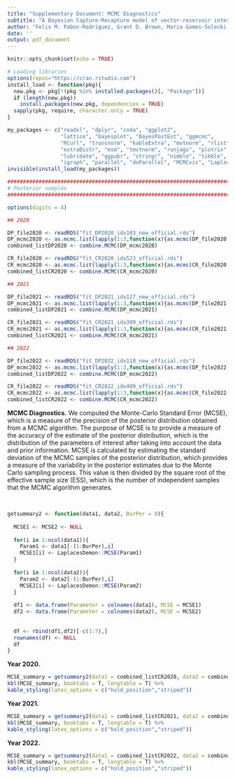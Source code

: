 ---
title: "Supplementary Document: MCMC Diagnostics"
subtitle: "A Bayesian Capture-Recapture model of vector-reservoir interaction in an ecological setting: a reservoir-targeted vaccine field study against Borrelia burgdorferi"
author: "Felix M. Pabon-Rodriguez, Grant D. Brown, Maria Gomes-Solecki, and Christine A. Petersen"
date: ''
output: pdf_document
---
 
```{r setup, include=FALSE}
knitr::opts_chunk$set(echo = TRUE)

# Loading libraries
options(repos="https://cran.rstudio.com")
install_load <- function(pkg){
  new.pkg <- pkg[!(pkg %in% installed.packages()[, "Package"])]
  if (length(new.pkg))
    install.packages(new.pkg, dependencies = TRUE)
  sapply(pkg, require, character.only = TRUE)
}

my_packages <- c("readxl", "dplyr", "coda", "ggplot2",
                 "lattice", "bayesplot", "BayesPostEst", "ggmcmc", 
                 "RCurl", "truncnorm", "kableExtra", "mvtnorm", "rlist", 
                 "extraDistr", "msm", "tmvtnorm", "runjags", "plotrix",
                 "lubridate", "ggpubr", "stringr", "nimble", "tibble",
                 "igraph", "parallel", "doParallel", "MCMCvis", "LaplacesDemon")
invisible(install_load(my_packages))

########################################################################
# Posterior samples
########################################################################

options(digits = 4)

## 2020

DP_file2020 <- readRDS("fit_DP2020_idx103_new_official.rds")
DP_mcmc2020 <- as.mcmc.list(lapply(1:3,function(x){as.mcmc(DP_file2020[[x]]$samples)}))
combined_listDP2020 <- combine.MCMC(DP_mcmc2020)

CR_file2020 <- readRDS("fit_CR2020_idx523_official.rds")
CR_mcmc2020 <- as.mcmc.list(lapply(1:3,function(x){as.mcmc(CR_file2020[[x]]$samples)}))
combined_listCR2020 <- combine.MCMC(CR_mcmc2020)

## 2021

DP_file2021 <- readRDS("fit_DP2021_idx127_new_official.rds")
DP_mcmc2021 <- as.mcmc.list(lapply(1:3,function(x){as.mcmc(DP_file2021[[x]]$samples)}))
combined_listDP2021 <- combine.MCMC(DP_mcmc2021)

CR_file2021 <- readRDS("fit_CR2021_idx399_official.rds")
CR_mcmc2021 <- as.mcmc.list(lapply(1:3,function(x){as.mcmc(CR_file2021[[x]]$samples)}))
combined_listCR2021 <- combine.MCMC(CR_mcmc2021)

## 2022

DP_file2022 <- readRDS("fit_DP2022_idx110_new_official.rds")
DP_mcmc2022 <- as.mcmc.list(lapply(1:3,function(x){as.mcmc(DP_file2022[[x]]$samples)}))
combined_listDP2022 <- combine.MCMC(DP_mcmc2022)

CR_file2022 <- readRDS("fit_CR2022_idx409_official.rds")
CR_mcmc2022 <- as.mcmc.list(lapply(1:3,function(x){as.mcmc(CR_file2022[[x]]$samples)}))
combined_listCR2022 <- combine.MCMC(CR_mcmc2022)

```

**MCMC Diagnostics.** We computed the Monte-Carlo Standard Error (MCSE), which is a measure of the precision of the posterior distribution obtained from a MCMC algorithm. The purpose of MCSE is to provide a measure of the accuracy of the estimate of the posterior distribution, which is the distribution of the parameters of interest after taking into account the data and prior information. MCSE is calculated by estimating the standard deviation of the MCMC samples of the posterior distribution, which provides a measure of the variability in the posterior estimates due to the Monte Carlo sampling process. This value is then divided by the square root of the effective sample size (ESS), which is the number of independent samples that the MCMC algorithm generates. 

\  

```{r, echo=FALSE}
getsummary2 <- function(data1, data2, BurPer = 0){
  
  MCSE1 <- MCSE2 <- NULL
  
  for(i in 1:ncol(data1)){
    Param1 <- data1[-(1:BurPer),i]
    MCSE1[i] <- LaplacesDemon::MCSE(Param1)
  }
  
  for(i in 1:ncol(data2)){
    Param2 <- data2[-(1:BurPer),i]
    MCSE2[i] <- LaplacesDemon::MCSE(Param2)
  }
    
  df1 <- data.frame(Parameter = colnames(data1), MCSE = MCSE1)
  df2 <- data.frame(Parameter = colnames(data2), MCSE = MCSE2)
  
  
  df <- rbind(df1,df2)[-c(1:7),]
  rownames(df) <- NULL
  df
}
```

**Year 2020.** 

```{r, echo=FALSE}
MCSE_summary = getsummary2(data1 = combined_listCR2020, data2 = combined_listDP2020)
kbl(MCSE_summary, booktabs = T, longtable = T) %>%
kable_styling(latex_options = c("hold_position","striped"))
```

\newpage 

**Year 2021.** 

```{r, echo=FALSE}
MCSE_summary = getsummary2(data1 = combined_listCR2021, data2 = combined_listDP2021)
kbl(MCSE_summary, booktabs = T, longtable = T) %>%
kable_styling(latex_options = c("hold_position","striped"))
```

\newpage 

**Year 2022.** 

```{r, echo=FALSE}
MCSE_summary = getsummary2(data1 = combined_listCR2022, data2 = combined_listDP2022)
kbl(MCSE_summary, booktabs = T, longtable = T) %>%
kable_styling(latex_options = c("hold_position","striped"))
```

\ 

